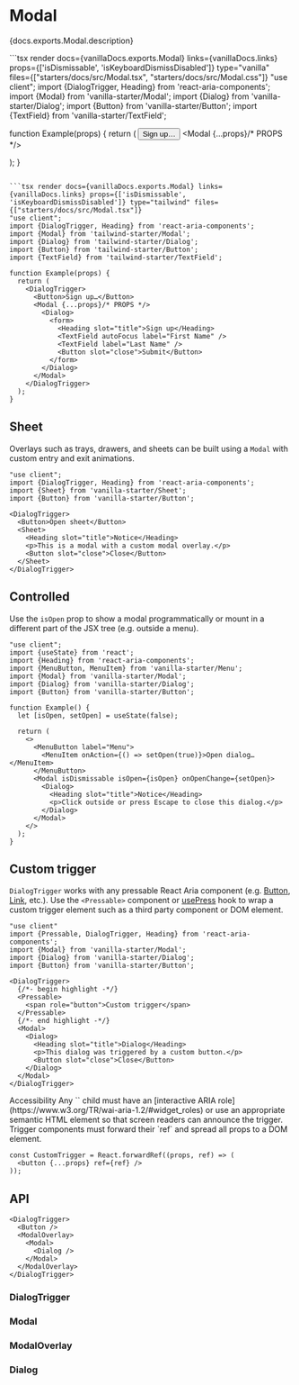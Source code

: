 


# Modal

<PageDescription>{docs.exports.Modal.description}</PageDescription>

<ExampleSwitcher>
  ```tsx render docs={vanillaDocs.exports.Modal} links={vanillaDocs.links} props={['isDismissable', 'isKeyboardDismissDisabled']}  type="vanilla" files={["starters/docs/src/Modal.tsx", "starters/docs/src/Modal.css"]}
  "use client";
  import {DialogTrigger, Heading} from 'react-aria-components';
  import {Modal} from 'vanilla-starter/Modal';
  import {Dialog} from 'vanilla-starter/Dialog';
  import {Button} from 'vanilla-starter/Button';
  import {TextField} from 'vanilla-starter/TextField';

  function Example(props) {
    return (
      <DialogTrigger>
        <Button>Sign up…</Button>
        <Modal {...props}/* PROPS */>
          <Dialog>
            <form>
              <Heading slot="title">Sign up</Heading>
              <TextField autoFocus label="First Name" />
              <TextField label="Last Name" />
              <Button slot="close">Submit</Button>
            </form>
          </Dialog>
        </Modal>
      </DialogTrigger>
    );
  }
  ```

  ```tsx render docs={vanillaDocs.exports.Modal} links={vanillaDocs.links} props={['isDismissable', 'isKeyboardDismissDisabled']} type="tailwind" files={["starters/docs/src/Modal.tsx"]}
  "use client";
  import {DialogTrigger, Heading} from 'react-aria-components';
  import {Modal} from 'tailwind-starter/Modal';
  import {Dialog} from 'tailwind-starter/Dialog';
  import {Button} from 'tailwind-starter/Button';
  import {TextField} from 'tailwind-starter/TextField';

  function Example(props) {
    return (
      <DialogTrigger>
        <Button>Sign up…</Button>
        <Modal {...props}/* PROPS */>
          <Dialog>
            <form>
              <Heading slot="title">Sign up</Heading>
              <TextField autoFocus label="First Name" />
              <TextField label="Last Name" />
              <Button slot="close">Submit</Button>
            </form>
          </Dialog>
        </Modal>
      </DialogTrigger>
    );
  }
  ```
</ExampleSwitcher>

## Sheet

Overlays such as trays, drawers, and sheets can be built using a `Modal` with custom entry and exit animations.

```tsx render type="vanilla" files={["starters/docs/src/Sheet.tsx", "starters/docs/src/Sheet.css"]}
"use client";
import {DialogTrigger, Heading} from 'react-aria-components';
import {Sheet} from 'vanilla-starter/Sheet';
import {Button} from 'vanilla-starter/Button';

<DialogTrigger>
  <Button>Open sheet</Button>
  <Sheet>
    <Heading slot="title">Notice</Heading>
    <p>This is a modal with a custom modal overlay.</p>
    <Button slot="close">Close</Button>
  </Sheet>
</DialogTrigger>
```

## Controlled

Use the `isOpen` prop to show a modal programmatically or mount in a different part of the JSX tree (e.g. outside a menu).

```tsx render
"use client";
import {useState} from 'react';
import {Heading} from 'react-aria-components';
import {MenuButton, MenuItem} from 'vanilla-starter/Menu';
import {Modal} from 'vanilla-starter/Modal';
import {Dialog} from 'vanilla-starter/Dialog';
import {Button} from 'vanilla-starter/Button';

function Example() {
  let [isOpen, setOpen] = useState(false);

  return (
    <>
      <MenuButton label="Menu">
        <MenuItem onAction={() => setOpen(true)}>Open dialog…</MenuItem>
      </MenuButton>
      <Modal isDismissable isOpen={isOpen} onOpenChange={setOpen}>
        <Dialog>
          <Heading slot="title">Notice</Heading>
          <p>Click outside or press Escape to close this dialog.</p>
        </Dialog>
      </Modal>
    </>
  );
}
```

## Custom trigger

`DialogTrigger` works with any pressable React Aria component (e.g. [Button](Button.html), [Link](Link.html), etc.). Use the `<Pressable>` component or [usePress](usePress.html) hook to wrap a custom trigger element such as a third party component or DOM element.

```tsx render
"use client"
import {Pressable, DialogTrigger, Heading} from 'react-aria-components';
import {Modal} from 'vanilla-starter/Modal';
import {Dialog} from 'vanilla-starter/Dialog';
import {Button} from 'vanilla-starter/Button';

<DialogTrigger>
  {/*- begin highlight -*/}
  <Pressable>
    <span role="button">Custom trigger</span>
  </Pressable>
  {/*- end highlight -*/}
  <Modal>
    <Dialog>
      <Heading slot="title">Dialog</Heading>
      <p>This dialog was triggered by a custom button.</p>
      <Button slot="close">Close</Button>
    </Dialog>
  </Modal>
</DialogTrigger>
```

<InlineAlert variant="notice">
  <Heading>Accessibility</Heading>
  <Content>Any `<Pressable>` child must have an [interactive ARIA role](https://www.w3.org/TR/wai-aria-1.2/#widget_roles) or use an appropriate semantic HTML element so that screen readers can announce the trigger. Trigger components must forward their `ref` and spread all props to a DOM element.</Content>
</InlineAlert>

```tsx
const CustomTrigger = React.forwardRef((props, ref) => (
  <button {...props} ref={ref} />
));
```

## API

<Anatomy />

```tsx links={{DialogTrigger: '#dialogtrigger', Button: 'Button.html', ModalOverlay: '#modaloverlay', Modal: '#modal', Dialog: '#dialog'}}
<DialogTrigger>
  <Button />
  <ModalOverlay>
    <Modal>
      <Dialog />
    </Modal>
  </ModalOverlay>
</DialogTrigger>
```

### DialogTrigger

<PropTable component={docs.exports.DialogTrigger} links={docs.links} showDescription />

### Modal

<PropTable component={docs.exports.Modal} links={docs.links} showDescription />

<StateTable defaultClassName="react-aria-Modal" properties={docs.exports.ModalRenderProps.properties} />

### ModalOverlay

<PropTable component={docs.exports.ModalOverlay} links={docs.links} showDescription />

<StateTable defaultClassName="react-aria-ModalOverlay" properties={docs.exports.ModalRenderProps.properties} />

### Dialog

<PropTable component={docs.exports.Dialog} links={docs.links} showDescription />

<StateTable defaultClassName="react-aria-Dialog" properties={docs.exports.DialogRenderProps.properties} />
